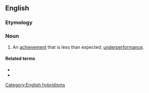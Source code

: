==English==

===Etymology===
{{prefix|en|under|achievement}}

===Noun===
{{en-noun}}

# An [[achievement]] that is less than expected; [[underperformance]].

====Related terms====
* {{l|en|underachieve}}
* {{l|en|underachiever}}

[[Category:English hybridisms]]